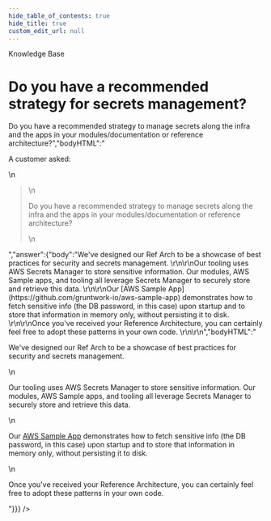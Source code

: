 ```yaml
---
hide_table_of_contents: true
hide_title: true
custom_edit_url: null
---
```



<CenterLayout>
<span className="title">Knowledge Base</span>
<h1>Do you have a recommended strategy for secrets management?</h1>
<GitHub discussion={{"id":"D_kwDOF8slf84AOB2L","number":62,"author":{"login":"zackproser"},"title":"Do you have a recommended strategy for secrets management?","body":"A customer asked: \r\n> Do you have a recommended strategy to manage secrets along the infra and the apps in your modules/documentation or reference architecture?","bodyHTML":"<p dir=\"auto\">A customer asked:</p>\n<blockquote>\n<p dir=\"auto\">Do you have a recommended strategy to manage secrets along the infra and the apps in your modules/documentation or reference architecture?</p>\n</blockquote>","answer":{"body":"We've designed our Ref Arch to be a showcase of best practices for security and secrets management. \r\n\r\nOur tooling uses AWS Secrets Manager to store sensitive information. Our modules, AWS Sample apps, and tooling all leverage Secrets Manager to securely store and retrieve this data. \r\n\r\nOur [AWS Sample App](https://github.com/gruntwork-io/aws-sample-app) demonstrates how to fetch sensitive info (the DB password, in this case) upon startup and to store that information in memory only, without persisting it to disk. \r\n\r\nOnce you've received your Reference Architecture, you can certainly feel free to adopt these patterns in your own code. \r\n\r\n","bodyHTML":"<p dir=\"auto\">We've designed our Ref Arch to be a showcase of best practices for security and secrets management.</p>\n<p dir=\"auto\">Our tooling uses AWS Secrets Manager to store sensitive information. Our modules, AWS Sample apps, and tooling all leverage Secrets Manager to securely store and retrieve this data.</p>\n<p dir=\"auto\">Our <a href=\"https://github.com/gruntwork-io/aws-sample-app\">AWS Sample App</a> demonstrates how to fetch sensitive info (the DB password, in this case) upon startup and to store that information in memory only, without persisting it to disk.</p>\n<p dir=\"auto\">Once you've received your Reference Architecture, you can certainly feel free to adopt these patterns in your own code.</p>"}}} />

</CenterLayout>
  

<!-- ##DOCS-SOURCER-START
{
  "sourcePlugin": "github-discussions",
  "hash": "7fc286e21d0de438c9e81d71edabf414"
}
##DOCS-SOURCER-END -->
